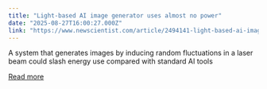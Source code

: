 ```yaml
---
title: "Light-based AI image generator uses almost no power"
date: "2025-08-27T16:00:27.000Z"
link: "https://www.newscientist.com/article/2494141-light-based-ai-image-generator-uses-almost-no-power/?utm_campaign=RSS%7CNSNS&utm_source=NSNS&utm_medium=RSS&utm_content=technology"
---
```


A system that generates images by inducing random fluctuations in a laser beam could slash energy use compared with standard AI tools

[Read more](https://www.newscientist.com/article/2494141-light-based-ai-image-generator-uses-almost-no-power/?utm_campaign=RSS%7CNSNS&utm_source=NSNS&utm_medium=RSS&utm_content=technology)
